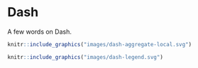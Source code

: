 # Dash

A few words on Dash.

```r
knitr::include_graphics("images/dash-aggregate-local.svg")
```

```r
knitr::include_graphics("images/dash-legend.svg")
```
